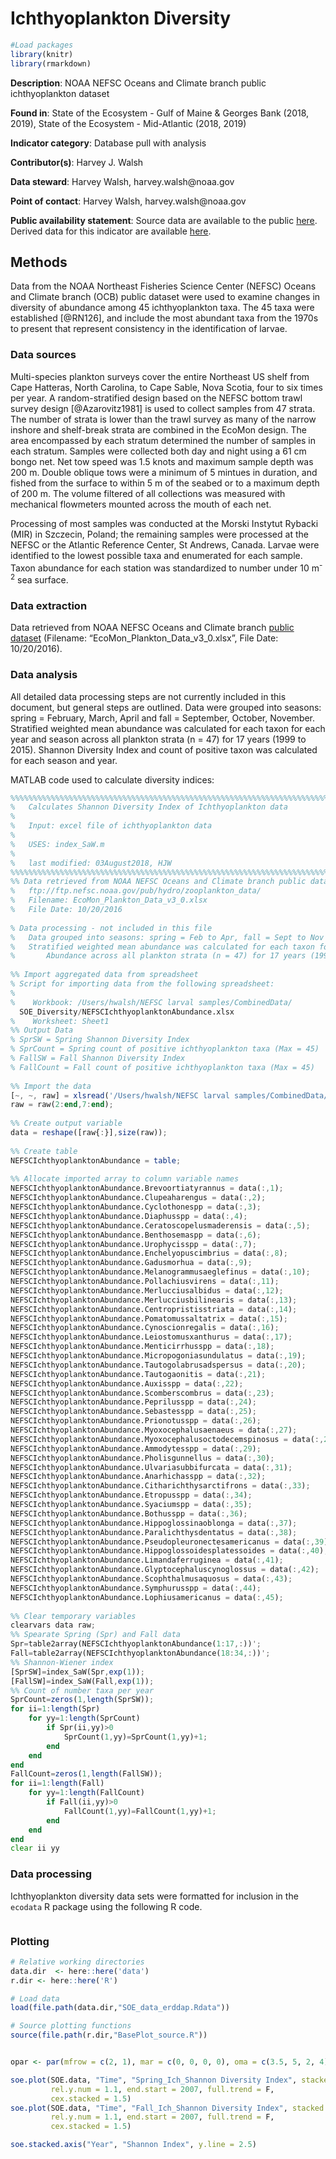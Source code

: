 # Ichthyoplankton Diversity

```{r,  echo = F, message=F}

#Load packages
library(knitr)
library(rmarkdown)

```
**Description**: NOAA NEFSC Oceans and Climate branch public ichthyoplankton dataset

**Found in**: State of the Ecosystem - Gulf of Maine & Georges Bank (2018, 2019), State of the Ecosystem - Mid-Atlantic (2018, 2019)

**Indicator category**: Database pull with analysis 

**Contributor(s)**: Harvey J. Walsh
  
**Data steward**: Harvey Walsh, harvey.walsh@noaa.gov
  
**Point of contact**: Harvey Walsh, harvey.walsh@noaa.gov
  
**Public availability statement**: Source data are available to the public [here](ftp://ftp.nefsc.noaa.gov/pub/hydro/zooplankton_data/). Derived data for this indicator are available [here](https://comet.nefsc.noaa.gov/erddap/tabledap/ichthyo_div_soe_v1.html).


## Methods
Data from the NOAA Northeast Fisheries Science Center (NEFSC) Oceans and Climate branch (OCB) public dataset were used to examine changes in diversity of abundance among 45 ichthyoplankton taxa.  The 45 taxa were established [@RN126], and include the most abundant taxa from the 1970s to present that represent consistency in the identification of larvae. 

### Data sources
Multi-species plankton surveys cover the entire Northeast US shelf from Cape Hatteras, North Carolina, to Cape Sable, Nova Scotia, four to six times per year.  A random-stratified design based on the NEFSC bottom trawl survey design [@Azarovitz1981] is used to collect samples from 47 strata. The number of strata is lower than the trawl survey as many of the narrow inshore and shelf-break strata are combined in the EcoMon design. 
The area encompassed by each stratum determined the number of samples in each stratum. Samples were collected both day and night using a 61 cm bongo net. Net tow speed was 1.5 knots and maximum sample depth was 200 m. Double oblique tows were a minimum of 5 mintues in duration, and fished from the surface to within 5 m of the seabed or to a maximum depth of 200 m. The volume filtered of all collections was measured with mechanical flowmeters mounted across the mouth of each net. 

Processing of most samples was conducted at the Morski Instytut Rybacki (MIR) in Szczecin, Poland; the remaining samples were processed at the NEFSC or the Atlantic Reference Center, St Andrews, Canada.  Larvae were identified to the lowest possible taxa and enumerated for each sample.  Taxon abundance for each station was standardized to number under 10 m^-2^ sea surface.

### Data extraction
Data retrieved from NOAA NEFSC Oceans and Climate branch [public dataset](ftp://ftp.nefsc.noaa.gov/pub/hydro/zooplankton_data/) 
(Filename: "EcoMon_Plankton_Data_v3_0.xlsx", File Date: 10/20/2016).

### Data analysis
All detailed data processing steps are not currently included in this document, but general steps are outlined. Data were grouped into seasons: spring = February, March, April and fall = September, October, November. Stratified weighted mean abundance was calculated for each taxon for each year and season across all plankton strata (n = 47) for 17 years (1999 to 2015). Shannon Diversity Index and count of positive taxon was calculated for each season and year.

MATLAB code used to calculate diversity indices:
```{octave, echo = T, eval = F}
%%%%%%%%%%%%%%%%%%%%%%%%%%%%%%%%%%%%%%%%%%%%%%%%%%%%%%%%%%%%%%%%%%%%%%%%%%%
%   Calculates Shannon Diversity Index of Ichthyoplankton data
%   
%   Input: excel file of ichthyoplankton data
%
%   USES: index_SaW.m
%
%   last modified: 03August2018, HJW
%%%%%%%%%%%%%%%%%%%%%%%%%%%%%%%%%%%%%%%%%%%%%%%%%%%%%%%%%%%%%%%%%%%%%%%%%%%
%% Data retrieved from NOAA NEFSC Oceans and Climate branch public dataset
%   ftp://ftp.nefsc.noaa.gov/pub/hydro/zooplankton_data/
%   Filename: EcoMon_Plankton_Data_v3_0.xlsx
%   File Date: 10/20/2016
 
% Data processing - not included in this file
%   Data grouped into seasons: spring = Feb to Apr, fall = Sept to Nov
%   Stratified weighted mean abundance was calculated for each taxon for each year and season
%       Abundance across all plankton strata (n = 47) for 17 years (1999 to 2015)
 
%% Import aggregated data from spreadsheet
% Script for importing data from the following spreadsheet:
%
%    Workbook: /Users/hwalsh/NEFSC larval samples/CombinedData/
  SOE_Diversity/NEFSCIchthyoplanktonAbundance.xlsx
%    Worksheet: Sheet1
%% Output Data
% SprSW = Spring Shannon Diversity Index
% SprCount = Spring count of positive ichthyoplankton taxa (Max = 45)
% FallSW = Fall Shannon Diversity Index
% FallCount = Fall count of positive ichthyoplankton taxa (Max = 45)
 
%% Import the data
[~, ~, raw] = xlsread('/Users/hwalsh/NEFSC larval samples/CombinedData/SOE_Diversity/NEFSCIchthyoplanktonAbundance.xlsx','Sheet1');
raw = raw(2:end,7:end);
 
%% Create output variable
data = reshape([raw{:}],size(raw));
 
%% Create table
NEFSCIchthyoplanktonAbundance = table;
 
%% Allocate imported array to column variable names
NEFSCIchthyoplanktonAbundance.Brevoortiatyrannus = data(:,1);
NEFSCIchthyoplanktonAbundance.Clupeaharengus = data(:,2);
NEFSCIchthyoplanktonAbundance.Cyclothonespp = data(:,3);
NEFSCIchthyoplanktonAbundance.Diaphusspp = data(:,4);
NEFSCIchthyoplanktonAbundance.Ceratoscopelusmaderensis = data(:,5);
NEFSCIchthyoplanktonAbundance.Benthosemaspp = data(:,6);
NEFSCIchthyoplanktonAbundance.Urophycisspp = data(:,7);
NEFSCIchthyoplanktonAbundance.Enchelyopuscimbrius = data(:,8);
NEFSCIchthyoplanktonAbundance.Gadusmorhua = data(:,9);
NEFSCIchthyoplanktonAbundance.Melanogrammusaeglefinus = data(:,10);
NEFSCIchthyoplanktonAbundance.Pollachiusvirens = data(:,11);
NEFSCIchthyoplanktonAbundance.Merlucciusalbidus = data(:,12);
NEFSCIchthyoplanktonAbundance.Merlucciusbilinearis = data(:,13);
NEFSCIchthyoplanktonAbundance.Centropristisstriata = data(:,14);
NEFSCIchthyoplanktonAbundance.Pomatomussaltatrix = data(:,15);
NEFSCIchthyoplanktonAbundance.Cynoscionregalis = data(:,16);
NEFSCIchthyoplanktonAbundance.Leiostomusxanthurus = data(:,17);
NEFSCIchthyoplanktonAbundance.Menticirrhusspp = data(:,18);
NEFSCIchthyoplanktonAbundance.Micropogoniasundulatus = data(:,19);
NEFSCIchthyoplanktonAbundance.Tautogolabrusadspersus = data(:,20);
NEFSCIchthyoplanktonAbundance.Tautogaonitis = data(:,21);
NEFSCIchthyoplanktonAbundance.Auxisspp = data(:,22);
NEFSCIchthyoplanktonAbundance.Scomberscombrus = data(:,23);
NEFSCIchthyoplanktonAbundance.Peprilusspp = data(:,24);
NEFSCIchthyoplanktonAbundance.Sebastesspp = data(:,25);
NEFSCIchthyoplanktonAbundance.Prionotusspp = data(:,26);
NEFSCIchthyoplanktonAbundance.Myoxocephalusaenaeus = data(:,27);
NEFSCIchthyoplanktonAbundance.Myoxocephalusoctodecemspinosus = data(:,28);
NEFSCIchthyoplanktonAbundance.Ammodytesspp = data(:,29);
NEFSCIchthyoplanktonAbundance.Pholisgunnellus = data(:,30);
NEFSCIchthyoplanktonAbundance.Ulvariasubbifurcata = data(:,31);
NEFSCIchthyoplanktonAbundance.Anarhichasspp = data(:,32);
NEFSCIchthyoplanktonAbundance.Citharichthysarctifrons = data(:,33);
NEFSCIchthyoplanktonAbundance.Etropusspp = data(:,34);
NEFSCIchthyoplanktonAbundance.Syaciumspp = data(:,35);
NEFSCIchthyoplanktonAbundance.Bothusspp = data(:,36);
NEFSCIchthyoplanktonAbundance.Hippoglossinaoblonga = data(:,37);
NEFSCIchthyoplanktonAbundance.Paralichthysdentatus = data(:,38);
NEFSCIchthyoplanktonAbundance.Pseudopleuronectesamericanus = data(:,39);
NEFSCIchthyoplanktonAbundance.Hippoglossoidesplatessoides = data(:,40);
NEFSCIchthyoplanktonAbundance.Limandaferruginea = data(:,41);
NEFSCIchthyoplanktonAbundance.Glyptocephaluscynoglossus = data(:,42);
NEFSCIchthyoplanktonAbundance.Scophthalmusaquosus = data(:,43);
NEFSCIchthyoplanktonAbundance.Symphurusspp = data(:,44);
NEFSCIchthyoplanktonAbundance.Lophiusamericanus = data(:,45);
 
%% Clear temporary variables
clearvars data raw;
%% Spearate Spring (Spr) and Fall data
Spr=table2array(NEFSCIchthyoplanktonAbundance(1:17,:))';
Fall=table2array(NEFSCIchthyoplanktonAbundance(18:34,:))';
%% Shannon-Wiener index
[SprSW]=index_SaW(Spr,exp(1));
[FallSW]=index_SaW(Fall,exp(1));
%% Count of number taxa per year 
SprCount=zeros(1,length(SprSW));
for ii=1:length(Spr)
    for yy=1:length(SprCount)
        if Spr(ii,yy)>0
            SprCount(1,yy)=SprCount(1,yy)+1;
        end
    end
end
FallCount=zeros(1,length(FallSW));
for ii=1:length(Fall)
    for yy=1:length(FallCount)
        if Fall(ii,yy)>0
            FallCount(1,yy)=FallCount(1,yy)+1;
        end
    end
end
clear ii yy

```

### Data processing

Ichthyoplankton diversity data sets were formatted for inclusion in the `ecodata` R package using the following R code.
```{r, code = readLines("https://raw.githubusercontent.com/NOAA-EDAB/ecodata/master/data-raw/get_ichthyoplankton.R"), eval = F, echo = T}

```


### Plotting

```{r larval-diversity, fig.cap="Ichthyoplankton Shannon diversity in the spring (A) and fall (B) in the Northeast Large Marine Ecosystem.",echo = T, fig.show='hold', fig.align='default', warning = F, message = F,fig.pos='H'}
# Relative working directories
data.dir  <- here::here('data')
r.dir <- here::here('R')

# Load data
load(file.path(data.dir,"SOE_data_erddap.Rdata"))

# Source plotting functions
source(file.path(r.dir,"BasePlot_source.R"))


opar <- par(mfrow = c(2, 1), mar = c(0, 0, 0, 0), oma = c(3.5, 5, 2, 4))

soe.plot(SOE.data, "Time", "Spring_Ich_Shannon Diversity Index", stacked = "A",
         rel.y.num = 1.1, end.start = 2007, full.trend = F,
         cex.stacked = 1.5)
soe.plot(SOE.data, "Time", "Fall_Ich_Shannon Diversity Index", stacked = "B",
         rel.y.num = 1.1, end.start = 2007, full.trend = F,
         cex.stacked = 1.5)

soe.stacked.axis("Year", "Shannon Index", y.line = 2.5)

```
